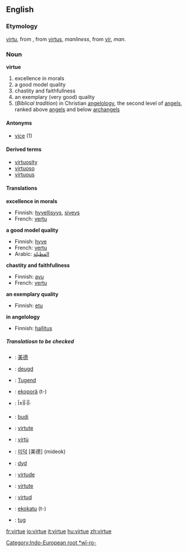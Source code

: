 ==English==

===Etymology===
{{ME.}} [[virtu]], from {{OF.}}, from {{L.}} [[virtus]], ''manliness'', from [[vir]], ''man''. [[Category:Indo-European root *wī-ro-]]

===Noun===
'''virtue'''
# excellence in morals
# a good model quality
# chastity and faithfullness
# an exemplary (very good) quality 
# (''Biblical tradition'')  in Christian [[angelology]], the second level of [[angel]]s, ranked above [[angel]]s and below [[archangel]]s

====Antonyms====
*[[vice]] (1)

====Derived terms====
*[[virtuosity]]
*[[virtuoso]]
*[[virtuous]]

====Translations====
'''excellence in morals'''
{{top}}
*Finnish: [[hyvellisyys]], [[siveys]]
*French: [[vertu]] {{f}}
{{mid}}
{{bottom}}

'''a good model quality'''
{{top}}
*Finnish: [[hyve]]
*French: [[vertu]] {{f}}
*Arabic: [[الفظيلة]]
{{mid}}
{{bottom}}

'''chastity and faithfullness'''
{{top}}
*Finnish: [[avu]]
*French: [[vertu]] {{f}}
{{mid}}
{{bottom}}

'''an exemplary quality'''
{{top}}
*Finnish: [[etu]]
{{mid}}
{{bottom}}

'''in angelology'''
{{top}}
*Finnish: [[hallitus]]
{{mid}}
{{bottom}}

=====Translatiosn to be checked=====
{{checktrans}}

*{{ttbc|Chinese}}: [[美德]]
*{{ttbc|Dutch}}: [[deugd]] {{f}}
*{{ttbc|German}}: [[Tugend]]
*{{ttbc|Guarani}}: [[ekoporã]] (t-)
*{{ttbc|Ancient Greek}}: Î±ÏÎ·ÏÎ·
*{{ttbc|Indonesian}}: [[budi]] 
*{{ttbc|Interlingua}}: [[virtute]] 
*{{ttbc|Italian}}: [[virtù]] 
*{{ttbc|Korean}}: [[미덕]] [美德] (mideok)
*{{ttbc|Norwegian}}: [[dyd]]
*{{ttbc|Portuguese}}: [[virtude]] {{f}}
*{{ttbc|Romanian}}: [[virtute]] {{f}}
*{{ttbc|Spanish}}: [[virtud]] {{f}}
*{{ttbc|Tupinambá}}: [[ekokatu]] (t-)
*{{ttbc|Volapük}}: [[tug]]

[[fr:virtue]]
[[io:virtue]]
[[it:virtue]]
[[hu:virtue]]
[[zh:virtue]]